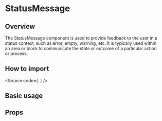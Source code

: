 

<Meta of={Stories} />

# StatusMessage

## Overview

The StatusMessage component is used to provide feedback to the user in a status context, such as error, empty, warning, etc.
It is typically used within an area or block to communicate the state or outcome of a particular action or process.

## How to import

<Source
  code={`
`}
/>

## Basic usage

<Canvas of={Stories.Base} />

## Props

<ArgTypes of={Stories} />
